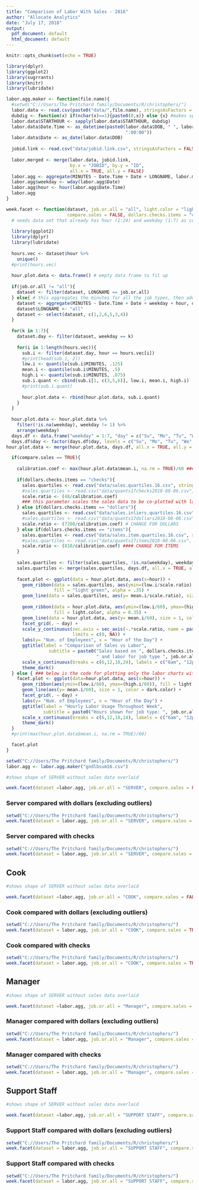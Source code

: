 ```yaml
---
title: "Comparison of Labor With Sales - 2016"
author: "Allocate Analytics"
date: "July 17, 2018"
output:
  pdf_document: default
  html_document: default
---
```


```r
knitr::opts_chunk$set(echo = TRUE)

library(dplyr)
library(ggplot2)
library(sugrrants)
library(knitr)
library(lubridate)

labor.agg.maker <- function(file.name){
  #setwd("C://Users/The Pritchard family/Documents/R/christophers/")
  labor.data <- read.csv(paste0("data/",file.name), stringsAsFactors = FALSE)
  dubdig <- function(x) if(nchar(x)==1){paste0(0,x)} else {x} #makes specified column double digits
  labor.data$STARTHOUR <- sapply(labor.data$STARTHOUR, dubdig)
  labor.data$Date.Time <- as_datetime(paste0(labor.data$DOB, " ", labor.data$STARTHOUR,
                                             ":00:00"))
  labor.data$Date <- as_date(labor.data$DOB)
  
  jobid.link <- read.csv("data/jobid.link.csv", stringsAsFactors = FALSE) # table with job names linked to IDs
  
  labor.merged <- merge(labor.data, jobid.link, 
                        by.x = "JOBID", by.y = "ID", 
                        all.x = TRUE, all.y = FALSE)
  labor.agg <- aggregate(MINUTES ~ Date.Time + Date + LONGNAME, labor.merged, sum)
  labor.agg$weekday <- wday(labor.agg$Date)
  labor.agg$hour <- hour(labor.agg$Date.Time)
  labor.agg
}

week.facet <- function(dataset, job.or.all = "all", light.color = "light blue", dark.color = "blue", 
                       compare.sales = FALSE, dollars.checks.items = "checks"){
  # needs data set that already has hour (1:24) and weekday (1:7) as columns
  
  library(ggplot2)
  library(dplyr)
  library(lubridate)
  
  hours.vec <- dataset$hour %>%
    unique()
  #print(hours.vec)
  
  hour.plot.data <- data.frame() # empty data frame to fil up
  
  if(job.or.all != "all"){
    dataset <- filter(dataset, LONGNAME == job.or.all)
  } else{ # this aggregates the minutes for all the job types, then adds the dropped column back in
    dataset <- aggregate(MINUTES ~ Date.Time + Date + weekday + hour, dataset, sum)
    dataset$LONGNAME <- "all"
    dataset <- select(dataset, c(1,2,6,5,3,4))
  }
  
  for(k in 1:7){
    dataset.day <- filter(dataset, weekday == k)
    
    for(i in 1:length(hours.vec)){
      sub.i <- filter(dataset.day, hour == hours.vec[i])
      #print(head(sub.i, 2))
      low.i <- quantile(sub.i$MINUTES, .125)
      mean.i <- quantile(sub.i$MINUTES, .5)
      high.i <- quantile(sub.i$MINUTES, .875)
      sub.i.quant <- cbind(sub.i[1, c(3,5,6)], low.i, mean.i, high.i)
      #print(sub.i.quant)
      
      hour.plot.data <- rbind(hour.plot.data, sub.i.quant)
    }
  }
  
  hour.plot.data <- hour.plot.data %>% 
    filter(!is.na(weekday), weekday != 1) %>%
    arrange(weekday)
  days.df <- data.frame("weekday" = 1:7, "day" = c("Su", "Mo", "Tu", "We", "Th", "Fr", "Sa"))
  days.df$day <- factor(days.df$day, levels = c("Su", "Mo", "Tu", "We", "Th", "Fr", "Sa"))
hour.plot.data <- merge(hour.plot.data, days.df, all.x = TRUE, all.y = FALSE)  

  if(compare.sales == TRUE){
    
    calibration.coef <- max(hour.plot.data$mean.i, na.rm = TRUE)/60 ### I calibrated sales (green) to sales, so this scales others to that (for 2016 at least)
    
    if(dollars.checks.items == "checks"){
      sales.quartiles <- read.csv("data/sales.quartiles.16.csv", stringsAsFactors = FALSE)
      #sales.quartiles <- read.csv("data/quants17checks2018-08-06.csv", stringsAsFactors = FALSE)
      scale.ratio <- (48/calibration.coef) 
      ### this parameter scales the sales data to be co-plotted with labor data, but it's different for each type
    } else if(dollars.checks.items == "dollars"){
      sales.quartiles <- read.csv("data/sales.inliers.quartiles.16.csv", stringsAsFactors = FALSE)
      #sales.quartiles <- read.csv("data/quants17dollars2018-08-06.csv", stringsAsFactors = FALSE)
      scale.ratio <- (7200/calibration.coef) # CHANGE FOR DOLLARS
    } else if(dollars.checks.items == "items"){
      sales.quartiles <- read.csv("data/sales.item.quartiles.16.csv", stringsAsFactors = FALSE)
      #sales.quartiles <- read.csv("data/quants17items2018-08-06.csv", stringsAsFactors = FALSE)
      scale.ratio <- (810/calibration.coef) #### CHANGE FOR ITEMS
    }
    
    sales.quartiles <- filter(sales.quartiles, !is.na(weekday), weekday != 1)
    sales.quartiles <- merge(sales.quartiles, days.df, all.x = TRUE, all.y = FALSE)
  
    facet.plot <- ggplot(data = hour.plot.data, aes(x=hour)) +
      geom_ribbon(data = sales.quartiles, aes(ymin=(low.i/scale.ratio), ymax=(high.i/scale.ratio)), 
                  fill = "light green", alpha = .35) +
      geom_line(data = sales.quartiles, aes(y= mean.i/scale.ratio), size = 1, color = "green") +
      
      geom_ribbon(data = hour.plot.data, aes(ymin=(low.i/60), ymax=(high.i/60)), 
                  fill = light.color, alpha = 0.35) +
      geom_line(data = hour.plot.data, aes(y= mean.i/60), size = 1, color = dark.color) +
      facet_grid(. ~ day) +
      scale_y_continuous(sec.axis = sec_axis(~.*scale.ratio, name = paste0("Volume by ", dollars.checks.items)), 
                         limits = c(0, NA)) +
      labs(y= "Num. of Employees", x = "Hour of the Day") +
      ggtitle(label = "Comparison of Sales vs Labor", 
                subtitle = paste0("Sales based on ", dollars.checks.items, 
                                  " and labor for job type ", job.or.all))+
      scale_x_continuous(breaks = c(6,12,18,24), labels = c("6am", "12pm", "6pm", "12am" ))+
      theme_dark()
  } else { ### below is the code for plotting only the labor charts without sales ###
    facet.plot <- ggplot(data=hour.plot.data, aes(x=hour)) +
      geom_ribbon(aes(ymin=(low.i/60), ymax=(high.i/60)), fill = light.color, alpha = .5) +
      geom_line(aes(y= mean.i/60), size = 1, color = dark.color) +
      facet_grid(. ~ day) +
      labs(y= "Num. of Employees", x = "Hour of the Day") +
      ggtitle(label = "Hourly Labor Usage Throughout Week", 
              subtitle = paste0("Hours shown for job type: ", job.or.all))+
      scale_x_continuous(breaks = c(6,12,18,24), labels = c("6am", "12pm", "6pm", "12am" ))+
      theme_dark()
  }
  #print(max(hour.plot.data$mean.i, na.rm = TRUE)/60)

  facet.plot
}

setwd("C://Users/The Pritchard family/Documents/R/christophers/")
labor.agg <- labor.agg.maker("gndlbsum16.csv")

```


```r
#shows shape of SERVER without sales data overlaid

week.facet(dataset =labor.agg, job.or.all = "SERVER", compare.sales = FALSE)

```

### Server compared with dollars (excluding outliers)

```r
setwd("C://Users/The Pritchard family/Documents/R/christophers/")
week.facet(dataset = labor.agg, job.or.all = "SERVER", compare.sales = TRUE, dollars.checks.items = "dollars")

```

### Server compared with checks

```r
setwd("C://Users/The Pritchard family/Documents/R/christophers/")
week.facet(dataset = labor.agg, job.or.all = "SERVER", compare.sales = TRUE, dollars.checks.items = "checks")

```

## Cook

```r
#shows shape of SERVER without sales data overlaid

week.facet(dataset =labor.agg, job.or.all = "COOK", compare.sales = FALSE, dark.color = "#cb181d", light.color = "#fcae91")

```

### Cook compared with dollars (excluding outliers)

```r
setwd("C://Users/The Pritchard family/Documents/R/christophers/")
week.facet(dataset = labor.agg, job.or.all = "COOK", compare.sales = TRUE, dollars.checks.items = "dollars", dark.color = "#cb181d", light.color = "#fcae91")

```

### Cook compared with checks

```r
setwd("C://Users/The Pritchard family/Documents/R/christophers/")
week.facet(dataset = labor.agg, job.or.all = "COOK", compare.sales = TRUE, dollars.checks.items = "items", dark.color = "#cb181d", light.color = "#fcae91")

```

## Manager

```r
#shows shape of SERVER without sales data overlaid

week.facet(dataset =labor.agg, job.or.all = "Manager", compare.sales = FALSE, dark.color = "#ae017e", light.color = "#fbb4b9")

```

### Manager compared with dollars (excluding outliers)

```r
setwd("C://Users/The Pritchard family/Documents/R/christophers/")
week.facet(dataset = labor.agg, job.or.all = "Manager", compare.sales = TRUE, dollars.checks.items = "dollars", dark.color = "#ae017e", light.color = "#fbb4b9")

```

### Manager compared with checks

```r
setwd("C://Users/The Pritchard family/Documents/R/christophers/")
week.facet(dataset = labor.agg, job.or.all = "Manager", compare.sales = TRUE, dollars.checks.items = "checks", dark.color = "#ae017e", light.color = "#fbb4b9")

```


## Support Staff

```r
#shows shape of SERVER without sales data overlaid

week.facet(dataset =labor.agg, job.or.all = "SUPPORT STAFF", compare.sales = FALSE, dark.color = "#fecc5c", light.color = "#ffffb2")

```

### Support Staff compared with dollars (excluding outliers)

```r
setwd("C://Users/The Pritchard family/Documents/R/christophers/")
week.facet(dataset = labor.agg, job.or.all = "SUPPORT STAFF", compare.sales = TRUE, dollars.checks.items = "dollars", dark.color = "#fecc5c", light.color = "#ffffb2")

```

### Support Staff compared with checks

```r
setwd("C://Users/The Pritchard family/Documents/R/christophers/")
week.facet(dataset = labor.agg, job.or.all = "SUPPORT STAFF", compare.sales = TRUE, dollars.checks.items = "checks", dark.color = "#fecc5c", light.color = "#ffffb2")

```
